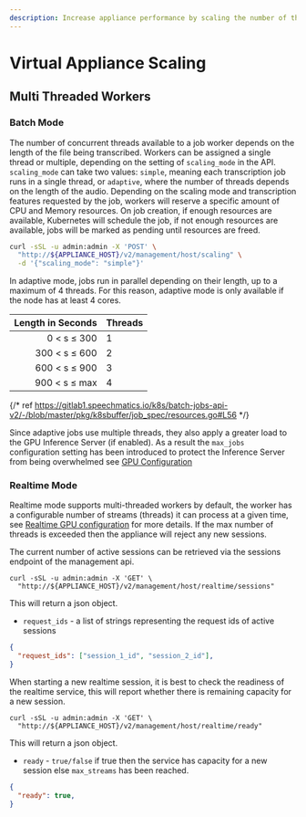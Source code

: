 ```yaml
---
description: Increase appliance performance by scaling the number of threads.
---
```


# Virtual Appliance Scaling

## Multi Threaded Workers

### Batch Mode

The number of concurrent threads available to a job worker depends on the length of the file being transcribed. Workers can be assigned a single thread or multiple, depending on the setting of `scaling_mode` in the API. `scaling_mode` can take two values: `simple`, meaning each transcription job runs in a single thread, or `adaptive`, where the number of threads depends on the length of the audio.
Depending on the scaling mode and transcription features requested by the job, workers will reserve a specific amount of CPU and Memory resources. On job creation, if enough resources are available, Kubernetes will schedule the job, if not enough resources are available, jobs will be marked as pending until resources are freed.

```bash
curl -sSL -u admin:admin -X 'POST' \
  "http://${APPLIANCE_HOST}/v2/management/host/scaling" \
  -d '{"scaling_mode": "simple"}'
```

In adaptive mode, jobs run in parallel depending on their length, up to a maximum of 4 threads. For this reason, adaptive mode is only available if the node has at least 4 cores.

| Length in Seconds | Threads |
| ----------------: | ---- |
|      0 < s &le; 300 | 1    |
|    300 < s &le; 600 | 2    |
|    600 < s &le; 900 | 3    |
|    900 < s &le; max | 4    |

{/* ref https://gitlab1.speechmatics.io/k8s/batch-jobs-api-v2/-/blob/master/pkg/k8sbuffer/job_spec/resources.go#L56 */}

Since adaptive jobs use multiple threads, they also apply a greater load to the GPU Inference Server (if enabled).
As a result the `max_jobs` configuration setting has been introduced to protect the Inference Server from being overwhelmed see [GPU Configuration](/deployments/virtual-appliance/administration/using-a-gpu#gpu-configuration)

### Realtime Mode

Realtime mode supports multi-threaded workers by default, the worker has a configurable number of streams (threads) it can process at a given time, see [Realtime GPU configuration](/deployments/virtual-appliance/administration/using-a-gpu#realtime-mode-1) for more details. If the max number of threads is exceeded then the appliance will reject any new sessions.

The current number of active sessions can be retrieved via the sessions endpoint of the management api.

```
curl -sSL -u admin:admin -X 'GET' \
  "http://${APPLIANCE_HOST}/v2/management/host/realtime/sessions"
```

This will return a json object. 

- `request_ids` - a list of strings representing the request ids of active sessions

```json
{
  "request_ids": ["session_1_id", "session_2_id"],
}
```

When starting a new realtime session, it is best to check the readiness of the realtime service, this will report whether there is remaining capacity for a new session.

```
curl -sSL -u admin:admin -X 'GET' \
  "http://${APPLIANCE_HOST}/v2/management/host/realtime/ready"
```

This will return a json object. 

- `ready` - `true/false` if true then the service has capacity for a new session else `max_streams` has been reached.

```json
{
  "ready": true,
}
```
